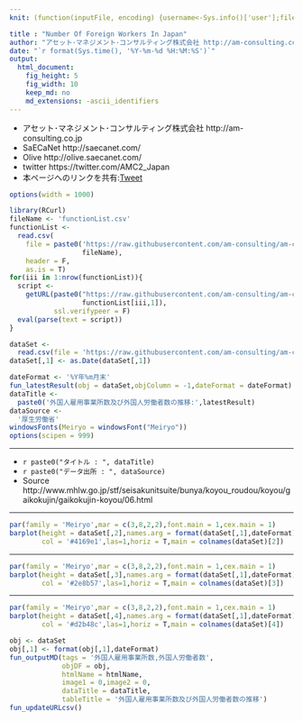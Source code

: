 ```yaml
---
knit: (function(inputFile, encoding) {username<-Sys.info()['user'];fileName<-'defaultPath.csv';pathToFile <-paste0('C:/Users/', username,'/Desktop/pathToCSV/');setwd(pathToFile);buf0<-read.csv(fileName,header = F,skip = 0,stringsAsFactor = F,check.names = F,fileEncoding = 'utf-8');timeStamp<-format(Sys.time(),'%Y%m%d%H%M%S');htmlName<-'NumberOfForeignWorker';rmarkdown::render(inputFile, encoding = encoding, output_file = paste0('C:/Users/',username,buf0[2,1],'charts/','am-consulting.co.jp-',htmlName,'.html')) })

title : "Number Of Foreign Workers In Japan" 
author: "アセット･マネジメント･コンサルティング株式会社 http://am-consulting.co.jp"
date: "`r format(Sys.time(), '%Y-%m-%d %H:%M:%S')`"
output: 
  html_document:
    fig_height: 5
    fig_width: 10
    keep_md: no
    md_extensions: -ascii_identifiers 
---
```

<link href="http://knowledgevault.saecanet.com/components/rmarkdown-html.css" rel="stylesheet">
<script src="http://knowledgevault.saecanet.com/components/JavascriptCode.js"></script>
<style>.main-container {max-width : 1000px;}</style>

- アセット･マネジメント･コンサルティング株式会社 http://am-consulting.co.jp
- SaECaNet http://saecanet.com/
- Olive http://olive.saecanet.com/
- twitter https://twitter.com/AMC2_Japan
- 本ページへのリンクを共有:<a href="https://twitter.com/share" class="twitter-share-button" data-via="AMC2_Japan" data-size="large">Tweet</a> <script>!function(d,s,id){var js,fjs=d.getElementsByTagName(s)[0],p=/^http:/.test(d.location)?'http':'https';if(!d.getElementById(id)){js=d.createElement(s);js.id=id;js.src=p+'://platform.twitter.com/widgets.js';fjs.parentNode.insertBefore(js,fjs);}}(document, 'script', 'twitter-wjs');</script>

```r
options(width = 1000)
```

```r
library(RCurl)
fileName <- 'functionList.csv'
functionList <-
  read.csv(
    file = paste0('https://raw.githubusercontent.com/am-consulting/am-consulting.github.io/master/csv/',
                  fileName),
    header = F,
    as.is = T)
for(iii in 1:nrow(functionList)){
  script <- 
    getURL(paste0("https://raw.githubusercontent.com/am-consulting/am-consulting.github.io/master/", 
                  functionList[iii,1]),
           ssl.verifypeer = F)
  eval(parse(text = script))
}
```

```r
dataSet <-
  read.csv(file = 'https://raw.githubusercontent.com/am-consulting/am-consulting.github.io/master/csv/csvData/TSdata/NumberOfForeignWorker.csv',header = T,stringsAsFactors = F,fileEncoding = 'utf8',check.names = F)
dataSet[,1] <- as.Date(dataSet[,1])
```

```r
dateFormat <- '%Y年%m月末'
fun_latestResult(obj = dataSet,objColumn = -1,dateFormat = dateFormat)
dataTitle <- 
  paste0('外国人雇用事業所数及び外国人労働者数の推移:',latestResult)
dataSource <- 
  '厚生労働省'
windowsFonts(Meiryo = windowsFont("Meiryo"))
options(scipen = 999)
```

***

- `r paste0("タイトル : ", dataTitle)`
- `r paste0("データ出所 : ", dataSource)`
- Source http://www.mhlw.go.jp/stf/seisakunitsuite/bunya/koyou_roudou/koyou/gaikokujin/gaikokujin-koyou/06.html

***

```r
par(family = 'Meiryo',mar = c(3,8,2,2),font.main = 1,cex.main = 1)
barplot(height = dataSet[,2],names.arg = format(dataSet[,1],dateFormat),
        col = '#4169e1',las=1,horiz = T,main = colnames(dataSet)[2])
```

***

```r
par(family = 'Meiryo',mar = c(3,8,2,2),font.main = 1,cex.main = 1)
barplot(height = dataSet[,3],names.arg = format(dataSet[,1],dateFormat),
        col = '#2e8b57',las=1,horiz = T,main = colnames(dataSet)[3])
```

***

```r
par(family = 'Meiryo',mar = c(3,8,2,2),font.main = 1,cex.main = 1)
barplot(height = dataSet[,4],names.arg = format(dataSet[,1],dateFormat),
        col = '#d2b48c',las=1,horiz = T,main = colnames(dataSet)[4])
```

```r
obj <- dataSet
obj[,1] <- format(obj[,1],dateFormat)
fun_outputMD(tags = '外国人雇用事業所数,外国人労働者数',
             objDF = obj,
             htmlName = htmlName,
             image1 = 0,image2 = 0,
             dataTitle = dataTitle,
             tableTitle = '外国人雇用事業所数及び外国人労働者数の推移')
fun_updateURLcsv()
```

<script>MakeNegative();</script>
<script>
  (function(i,s,o,g,r,a,m){i['GoogleAnalyticsObject']=r;i[r]=i[r]||function(){
  (i[r].q=i[r].q||[]).push(arguments)},i[r].l=1*new Date();a=s.createElement(o),
  m=s.getElementsByTagName(o)[0];a.async=1;a.src=g;m.parentNode.insertBefore(a,m)
  })(window,document,'script','https://www.google-analytics.com/analytics.js','ga');

  ga('create', 'UA-3077339-5', 'auto');
  ga('send', 'pageview');

</script>
